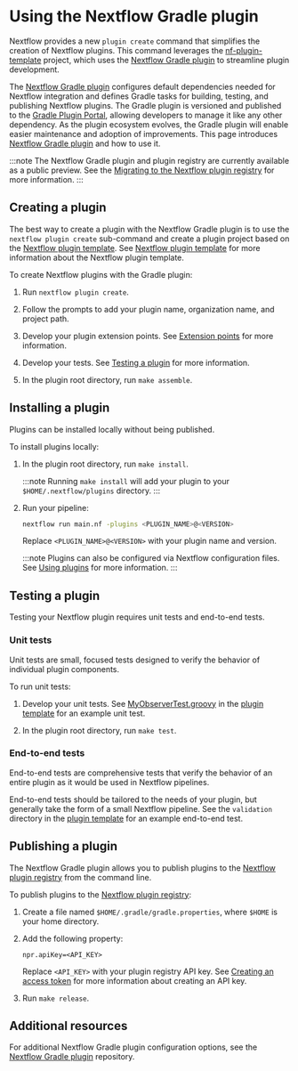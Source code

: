 
# Using the Nextflow Gradle plugin

Nextflow provides a new `plugin create` command that simplifies the creation of Nextflow plugins. This command leverages the [nf-plugin-template](https://github.com/nextflow-io/nf-plugin-template) project, which uses the [Nextflow Gradle plugin](https://github.com/nextflow-io/nextflow-plugin-gradle) to streamline plugin development.

The [Nextflow Gradle plugin](https://github.com/nextflow-io/nextflow-plugin-gradle) configures default dependencies needed for Nextflow integration and defines Gradle tasks for building, testing, and publishing Nextflow plugins. The Gradle plugin is versioned and published to the [Gradle Plugin Portal](https://plugins.gradle.org/), allowing developers to manage it like any other dependency. As the plugin ecosystem evolves, the Gradle plugin will enable easier maintenance and adoption of improvements. This page introduces [Nextflow Gradle plugin](https://github.com/nextflow-io/nextflow-plugin-gradle) and how to use it.

:::note
The Nextflow Gradle plugin and plugin registry are currently available as a public preview. See the [Migrating to the Nextflow plugin registry][plugin-page-migrate] for more information.
:::

## Creating a plugin

<AddedInVersion version="25.04.0" />

The best way to create a plugin with the Nextflow Gradle plugin is to use the `nextflow plugin create` sub-command and create a plugin project based on the [Nextflow plugin template](https://github.com/nextflow-io/nf-plugin-template/). See [Nextflow plugin template][dev-plugins-template] for more information about the Nextflow plugin template.

To create Nextflow plugins with the Gradle plugin:

1. Run `nextflow plugin create`.

2. Follow the prompts to add your plugin name, organization name, and project path.

3. Develop your plugin extension points. See [Extension points][dev-plugins-extension-points] for more information.

4. Develop your tests. See [Testing a plugin][gradle-plugin-test] for more information.

5. In the plugin root directory, run `make assemble`.

## Installing a plugin

Plugins can be installed locally without being published.

To install plugins locally:

1. In the plugin root directory, run `make install`.

    :::note
    Running `make install` will add your plugin to your `$HOME/.nextflow/plugins` directory.
    :::

2. Run your pipeline:

    ```bash
    nextflow run main.nf -plugins <PLUGIN_NAME>@<VERSION>
    ```

    Replace `<PLUGIN_NAME>@<VERSION>` with your plugin name and version.

    :::note
    Plugins can also be configured via Nextflow configuration files. See [Using plugins][using-plugins-page] for more information.
    :::

## Testing a plugin

Testing your Nextflow plugin requires unit tests and end-to-end tests.

<h3>Unit tests</h3>

Unit tests are small, focused tests designed to verify the behavior of individual plugin components.

To run unit tests:

1. Develop your unit tests. See [MyObserverTest.groovy](https://github.com/nextflow-io/nf-plugin-template/blob/main/src/test/groovy/acme/plugin/MyObserverTest.groovy) in the [plugin template](https://github.com/nextflow-io/nf-plugin-template) for an example unit test.

2. In the plugin root directory, run `make test`.

<h3>End-to-end tests</h3>

End-to-end tests are comprehensive tests that verify the behavior of an entire plugin as it would be used in Nextflow pipelines.

End-to-end tests should be tailored to the needs of your plugin, but generally take the form of a small Nextflow pipeline. See the `validation` directory in the [plugin template](https://github.com/nextflow-io/nf-plugin-template) for an example end-to-end test.

## Publishing a plugin

The Nextflow Gradle plugin allows you to publish plugins to the [Nextflow plugin registry](https://registry.nextflow.io/) from the command line.

To publish plugins to the [Nextflow plugin registry](https://registry.nextflow.io/):

1. Create a file named `$HOME/.gradle/gradle.properties`, where `$HOME` is your home directory.

2. Add the following property:

    ```
    npr.apiKey=<API_KEY>
    ```

    Replace `<API_KEY>` with your plugin registry API key. See [Creating an access token][plugin-registry-access-token] for more information about creating an API key.

3. Run `make release`.

## Additional resources

For additional Nextflow Gradle plugin configuration options, see the [Nextflow Gradle plugin](https://github.com/nextflow-io/nextflow-plugin-gradle) repository.

[dev-plugins-extension-points]: /nextflow_docs/nextflow_repo/docs/plugins/developing-plugins.mdx#extension-points
[dev-plugins-template]: /nextflow_docs/nextflow_repo/docs/plugins/developing-plugins.mdx#nextflow-plugin-template
[gradle-plugin-page]: /nextflow_docs/nextflow_repo/docs/guides/gradle-plugin.mdx
[gradle-plugin-test]: /nextflow_docs/nextflow_repo/docs/guides/gradle-plugin.mdx#testing-a-plugin
[plugin-page-migrate]: /nextflow_docs/nextflow_repo/docs/guides/migrate-plugin.mdx
[plugin-registry-access-token]: /nextflow_docs/nextflow_repo/docs/plugins/plugin-registry.mdx#creating-an-access-token
[plugin-registry-page]: /nextflow_docs/nextflow_repo/docs/plugins/plugin-registry.mdx
[using-plugins-page]: /nextflow_docs/nextflow_repo/docs/plugins/using-plugins.mdx
